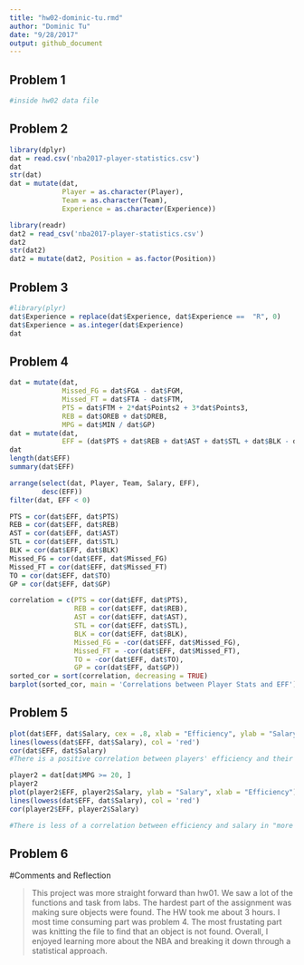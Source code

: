 ```yaml
---
title: "hw02-dominic-tu.rmd"
author: "Dominic Tu"
date: "9/28/2017"
output: github_document
---
```

Problem 1 
---------
```r
#inside hw02 data file 
```
Problem 2
--------
```r
library(dplyr)
dat = read.csv('nba2017-player-statistics.csv')
dat
str(dat)
dat = mutate(dat, 
             Player = as.character(Player),
             Team = as.character(Team),
             Experience = as.character(Experience))

library(readr)
dat2 = read_csv('nba2017-player-statistics.csv')
dat2
str(dat2)
dat2 = mutate(dat2, Position = as.factor(Position))

```
Problem 3
-------
```r
#library(plyr)
dat$Experience = replace(dat$Experience, dat$Experience ==  "R", 0)
dat$Experience = as.integer(dat$Experience)
dat
```
Problem 4
--------
```r
dat = mutate(dat, 
             Missed_FG = dat$FGA - dat$FGM, 
             Missed_FT = dat$FTA - dat$FTM,
             PTS = dat$FTM + 2*dat$Points2 + 3*dat$Points3,
             REB = dat$OREB + dat$DREB, 
             MPG = dat$MIN / dat$GP)
dat = mutate(dat, 
             EFF = (dat$PTS + dat$REB + dat$AST + dat$STL + dat$BLK - dat$Missed_FG - dat$Missed_FT - dat$TO) / dat$GP)
dat
length(dat$EFF)
summary(dat$EFF)

arrange(select(dat, Player, Team, Salary, EFF),
        desc(EFF))
filter(dat, EFF < 0)

PTS = cor(dat$EFF, dat$PTS)
REB = cor(dat$EFF, dat$REB)
AST = cor(dat$EFF, dat$AST)
STL = cor(dat$EFF, dat$STL)
BLK = cor(dat$EFF, dat$BLK)
Missed_FG = cor(dat$EFF, dat$Missed_FG)
Missed_FT = cor(dat$EFF, dat$Missed_FT)
TO = cor(dat$EFF, dat$TO)
GP = cor(dat$EFF, dat$GP)

correlation = c(PTS = cor(dat$EFF, dat$PTS), 
                REB = cor(dat$EFF, dat$REB), 
                AST = cor(dat$EFF, dat$AST),
                STL = cor(dat$EFF, dat$STL),
                BLK = cor(dat$EFF, dat$BLK),
                Missed_FG = -cor(dat$EFF, dat$Missed_FG),
                Missed_FT = -cor(dat$EFF, dat$Missed_FT),
                TO = -cor(dat$EFF, dat$TO),
                GP = cor(dat$EFF, dat$GP))
sorted_cor = sort(correlation, decreasing = TRUE)
barplot(sorted_cor, main = 'Correlations between Player Stats and EFF')
```
Problem 5
--------
```r
plot(dat$EFF, dat$Salary, cex = .8, xlab = "Efficiency", ylab = "Salary (in millions)")
lines(lowess(dat$EFF, dat$Salary), col = 'red')
cor(dat$EFF, dat$Salary)
#There is a positive correlation between players' efficiency and their respective salary. A higher players' efficiency leads to a higher salary.

player2 = dat[dat$MPG >= 20, ]
player2
plot(player2$EFF, player2$Salary, ylab = "Salary", xlab = "Efficiency")
lines(lowess(dat$EFF, dat$Salary), col = 'red')
cor(player2$EFF, player2$Salary)

#There is less of a correlation between efficiency and salary in "more established players". Once a player has more experience, their salary has a lessen correlation to efficiency.  
````
Problem 6
--------
#Comments and Reflection 

> This project was more straight forward than hw01. We saw a lot of the functions and task from labs. The hardest part of the assignment was making sure objects were found. The HW took me about 3 hours. I most time consuming part was problem 4. The most frustating part was knitting the file to find that an object is not found. Overall, I enjoyed learning more about the NBA and breaking it down through a statistical approach. 



